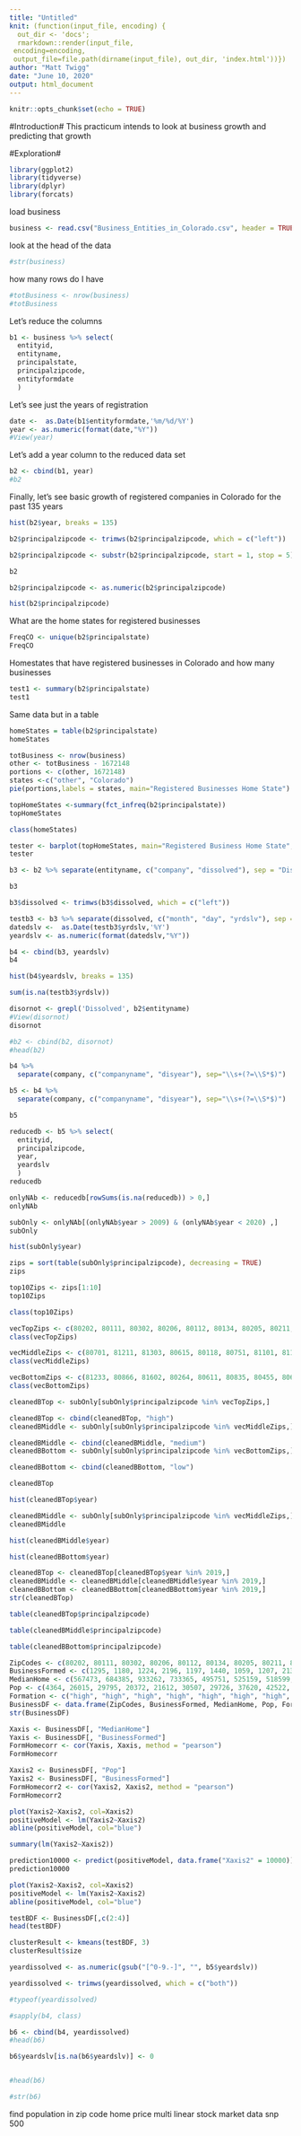 ```yaml
---
title: "Untitled"
knit: (function(input_file, encoding) {
  out_dir <- 'docs';
  rmarkdown::render(input_file,
 encoding=encoding,
 output_file=file.path(dirname(input_file), out_dir, 'index.html'))})
author: "Matt Twigg"
date: "June 10, 2020"
output: html_document
---
```


```r
knitr::opts_chunk$set(echo = TRUE)
```

#Introduction#
This practicum intends to look at business growth and predicting that growth

#Exploration#


```r
library(ggplot2)
library(tidyverse)
library(dplyr)
library(forcats)

```
load business
```r
business <- read.csv("Business_Entities_in_Colorado.csv", header = TRUE)
```
look at the head of the data
```r
#str(business)
```
how many rows do I have
```r
#totBusiness <- nrow(business)
#totBusiness 
```
Let's reduce the columns
```r
b1 <- business %>% select(
  entityid,
  entityname, 
  principalstate,
  principalzipcode,
  entityformdate
  )
```
Let's see just the years of registration
```r
date <-  as.Date(b1$entityformdate,'%m/%d/%Y')
year <- as.numeric(format(date,"%Y"))
#View(year)
```
Let's add a year column to the reduced data set
```r
b2 <- cbind(b1, year)
#b2
```
Finally, let's see basic growth of registered companies in Colorado for the past 135 years
```r
hist(b2$year, breaks = 135)
```

```r
b2$principalzipcode <- trimws(b2$principalzipcode, which = c("left"))
```

```r
b2$principalzipcode <- substr(b2$principalzipcode, start = 1, stop = 5)
```

```r
b2
```

```r
b2$principalzipcode <- as.numeric(b2$principalzipcode)
```


```r
hist(b2$principalzipcode)
```



What are the home states for registered businesses
```r
FreqCO <- unique(b2$principalstate)
FreqCO

```
Homestates that have registered businesses in Colorado and how many businesses
```r
test1 <- summary(b2$principalstate)
test1
```
Same data but in a table
```r
homeStates = table(b2$principalstate)
homeStates
```


```r
totBusiness <- nrow(business)
other <- totBusiness - 1672148
portions <- c(other, 1672148)
states <-c("other", "Colorado")
pie(portions,labels = states, main="Registered Businesses Home State")
```

```r
topHomeStates <-summary(fct_infreq(b2$principalstate))
topHomeStates
```

```r
class(homeStates)
```

```r
tester <- barplot(topHomeStates, main="Registered Business Home State", xlab = "States")
tester
```

```r

b3 <- b2 %>% separate(entityname, c("company", "dissolved"), sep = "Dissolved")
```

```r
b3
```

```r
b3$dissolved <- trimws(b3$dissolved, which = c("left"))
```


```r
testb3 <- b3 %>% separate(dissolved, c("month", "day", "yrdslv"), sep = " ")
datedslv <-  as.Date(testb3$yrdslv,'%Y')
yeardslv <- as.numeric(format(datedslv,"%Y"))
```

```r
b4 <- cbind(b3, yeardslv)
b4
```

```r
hist(b4$yeardslv, breaks = 135)
```


```r
sum(is.na(testb3$yrdslv))
```





```r
disornot <- grepl('Dissolved', b2$entityname)
#View(disornot)
disornot
```

```r
#b2 <- cbind(b2, disornot)
#head(b2)
```



```r
b4 %>%
  separate(company, c("companyname", "disyear"), sep="\\s+(?=\\S*$)")
```

```r
b5 <- b4 %>%
  separate(company, c("companyname", "disyear"), sep="\\s+(?=\\S*$)")
```

```r
b5
```
```r
reducedb <- b5 %>% select(
  entityid,
  principalzipcode,
  year,
  yeardslv
  ) 
reducedb
```

```r
onlyNAb <- reducedb[rowSums(is.na(reducedb)) > 0,]
onlyNAb
```
```r
subOnly <- onlyNAb[(onlyNAb$year > 2009) & (onlyNAb$year < 2020) ,]
subOnly
```

```r
hist(subOnly$year)
```

```r
zips = sort(table(subOnly$principalzipcode), decreasing = TRUE)
zips
```

```r
top10Zips <- zips[1:10]
top10Zips
```

```r
class(top10Zips)
```

```r
vecTopZips <- c(80202, 80111, 80302, 80206, 80112, 80134, 80205, 80211, 80525, 80210)
class(vecTopZips)
```

```r
vecMiddleZips <- c(80701, 81211, 81303, 80615, 80118, 80751, 81101, 81122, 80924, 81625)
class(vecMiddleZips)
```

```r
vecBottomZips <- c(81233, 80866, 81602, 80264, 80611, 80835, 80455, 80612, 80836, 81643)
class(vecBottomZips)
```

```r
cleanedBTop <- subOnly[subOnly$principalzipcode %in% vecTopZips,]

cleanedBTop <- cbind(cleanedBTop, "high")
cleanedBMiddle <- subOnly[subOnly$principalzipcode %in% vecMiddleZips,]

cleanedBMiddle <- cbind(cleanedBMiddle, "medium")
cleanedBBottom <- subOnly[subOnly$principalzipcode %in% vecBottomZips,]

cleanedBBottom <- cbind(cleanedBBottom, "low")
```

```r
cleanedBTop
```




```r
hist(cleanedBTop$year)
```

```r
cleanedBMiddle <- subOnly[subOnly$principalzipcode %in% vecMiddleZips,]
cleanedBMiddle
```

```r
hist(cleanedBMiddle$year)
```


```r
hist(cleanedBBottom$year)
```

```r
cleanedBTop <- cleanedBTop[cleanedBTop$year %in% 2019,]
cleanedBMiddle <- cleanedBMiddle[cleanedBMiddle$year %in% 2019,]
cleanedBBottom <- cleanedBBottom[cleanedBBottom$year %in% 2019,]
str(cleanedBTop)
```

```r
table(cleanedBTop$principalzipcode)
```

```r
table(cleanedBMiddle$principalzipcode)
```

```r
table(cleanedBBottom$principalzipcode)
```

```r
ZipCodes <- c(80202, 80111, 80302, 80206, 80112, 80134, 80205, 80211, 80525, 80210, 80701, 81211, 81303, 80615, 80118, 80751, 81101, 81122, 80924, 81625, 80264, 80455, 80611, 80612, 80835, 80836, 80866, 81233, 81602, 81643)
BusinessFormed <- c(1295, 1180, 1224, 2196, 1197, 1440, 1059, 1207, 2138, 1096, 125, 147, 138,  161, 186, 131, 136, 155, 157, 121, 9, 12, 15, 16, 16, 11, 9, 21, 11, 14)
MedianHome <- c(567473, 684385, 933262, 733365, 495751, 525159, 518599, 601857, 430693, 680462, 219751, 377517, 426665, 384931, 686706, 179585, 179585, 333529, 179585, 196485, 0, 460987, 410812, 510036, 194934, 194934, 0, 347307, 347307, 346233 )
Pop <- c(4364, 26015, 29795, 20372, 21612, 30507, 29726, 37620, 42522, 32119, 15312, 6508, 8432, 5522, 4096, 16486, 14100, 5503, 15923, 12180, 0, 457, 585, 195, 795, 1207, 111, 906, 0, 718)
Formation <- c("high", "high", "high", "high", "high", "high", "high", "high", "high", "high", "medium", "medium", "medium", "medium", "medium", "medium", "medium", "medium", "medium", "medium", "low", "low", "low", "low", "low", "low", "low", "low", "low", "low" )
BusinessDF <- data.frame(ZipCodes, BusinessFormed, MedianHome, Pop, Formation)
str(BusinessDF)
```

```r
Xaxis <- BusinessDF[, "MedianHome"]
Yaxis <- BusinessDF[, "BusinessFormed"]
FormHomecorr <- cor(Yaxis, Xaxis, method = "pearson")
FormHomecorr
```


```r
Xaxis2 <- BusinessDF[, "Pop"]
Yaxis2 <- BusinessDF[, "BusinessFormed"]
FormHomecorr2 <- cor(Yaxis2, Xaxis2, method = "pearson")
FormHomecorr2
```

```r
plot(Yaxis2~Xaxis2, col=Xaxis2)
positiveModel <- lm(Yaxis2~Xaxis2)
abline(positiveModel, col="blue")
```

```r
summary(lm(Yaxis2~Xaxis2))
```


```r
prediction10000 <- predict(positiveModel, data.frame("Xaxis2" = 10000))
prediction10000
```


```r
plot(Yaxis2~Xaxis2, col=Xaxis2)
positiveModel <- lm(Yaxis2~Xaxis2)
abline(positiveModel, col="blue")
```


```r
testBDF <- BusinessDF[,c(2:4)]
head(testBDF)
```

```r
clusterResult <- kmeans(testBDF, 3)
clusterResult$size
```







```r
yeardissolved <- as.numeric(gsub("[^0-9.-]", "", b5$yeardslv))
```

```r
yeardissolved <- trimws(yeardissolved, which = c("both"))
```

```r
#typeof(yeardissolved)
```

```r
#sapply(b4, class)
```

```r
b6 <- cbind(b4, yeardissolved)
#head(b6)
```

```r
b6$yeardslv[is.na(b6$yeardslv)] <- 0


#head(b6)
```

```r
#str(b6)
```






find population in zip code
home price
multi linear
stock market data snp 500

